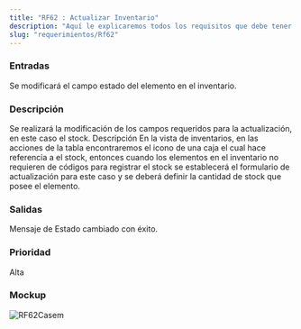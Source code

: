 ```yaml
---
title: "RF62 : Actualizar Inventario"
description: "Aquí le explicaremos todos los requisitos que debe tener para poder usar nuestro software."
slug: "requerimientos/Rf62"
---
```



<h3>Entradas</h3>
Se modificará el campo estado del elemento en el inventario.

<h3>Descripción</h3>
Se realizará la modificación de los campos requeridos para la actualización, en este
caso el stock. Descripción En la vista de inventarios, en las acciones de la tabla
encontraremos el icono de una caja el cual hace referencia a el stock, entonces cuando
los elementos en el inventario no requieren de códigos para registrar el stock se
establecerá el formulario de actualización para este caso y se deberá definir la
cantidad de stock que posee el elemento.

<h3>Salidas</h3>
Mensaje de Estado cambiado con éxito.

<h3>Prioridad</h3>
Alta

<h3>Mockup</h3>
<Image src={RF62Case} alt="RF62Case" width={3148} height={2270} />m
